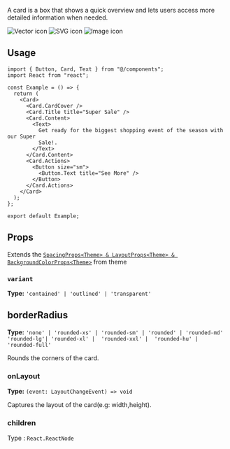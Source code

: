 
A card is a box that shows a quick overview and lets users access more detailed information when needed.

<Tabs>
  <TabItem value="vector" label="Contained Card" default>
    <img
      src="https://github.com/user-attachments/assets/f13bb0e3-65d8-4325-a8e7-f18996c13791"
      alt="Vector icon"
      style={{ maxWidth: "30%", height: "auto",boxShadow:
      '0 10px 15px -3px rgba(0,0,0,0.1), 0 4px 6px -4px rgba(0,0,0,0.1)' }}
    />
  </TabItem>
  <TabItem value="svg" label="Outlined Card">
    <img
      src="https://github.com/user-attachments/assets/9f9cf5fe-21d3-416b-a7a7-feb181ba9571"
      alt="SVG icon"
      style={{ maxWidth: "30%", height: "auto",boxShadow:
      '0 10px 15px -3px rgba(0,0,0,0.1), 0 4px 6px -4px rgba(0,0,0,0.1)' }}
    />
  </TabItem>
  <TabItem value="image" label="Transparent Card">
    <img
      src="https://github.com/user-attachments/assets/8df8f0bb-6ea2-4ebe-808c-893d6d6f6cfd"
      alt="Image icon"
      style={{ maxWidth: "30%", height: "auto",boxShadow:
      '0 10px 15px -3px rgba(0,0,0,0.1), 0 4px 6px -4px rgba(0,0,0,0.1)' }}
    />
  </TabItem>
</Tabs>

## Usage

```tsx
import { Button, Card, Text } from "@/components";
import React from "react";

const Example = () => {
  return (
    <Card>
      <Card.CardCover />
      <Card.Title title="Super Sale" />
      <Card.Content>
        <Text>
          Get ready for the biggest shopping event of the season with our Super
          Sale!.
        </Text>
      </Card.Content>
      <Card.Actions>
        <Button size="sm">
          <Button.Text title="See More" />
        </Button>
      </Card.Actions>
    </Card>
  );
};

export default Example;
```

## Props

Extends the [`SpacingProps<Theme> & LayoutProps<Theme> & BackgroundColorProps<Theme>`](/docs/Theming) from theme

### `variant`

**Type:** `'contained' | 'outlined' | 'transparent'`

## borderRadius

**Type:** `'none' | 'rounded-xs' | 'rounded-sm' | 'rounded' | 'rounded-md'  'rounded-lg'|
  'rounded-xl' | 
  'rounded-xxl' | 
  'rounded-hu' |
  'rounded-full' `

Rounds the corners of the card.

### onLayout

 **Type:**  `(event: LayoutChangeEvent) => void`

 Captures the layout of the card(e.g: width,height).

 ### children
Type : `React.ReactNode`	
